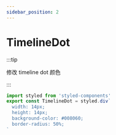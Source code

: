```yaml
---
sidebar_position: 2
---
```


# TimelineDot

:::tip

修改 timeline dot 颜色

:::

```jsx title="src/components/TimelineDot.jsx"
import styled from 'styled-components'
export const TimelineDot = styled.div`
  width: 14px;
  height: 14px;
  background-color: #008060;
  border-radius: 50%;
`
```
